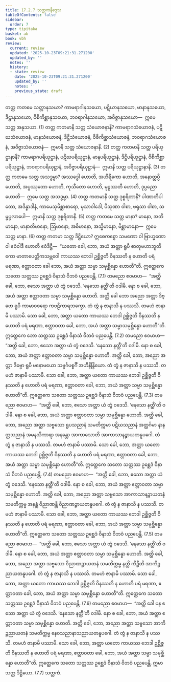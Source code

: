 ```yaml
---
title: 17.2.7 သတ္တကနိဒ္ဒေသ
tableOfContents: false
sidebar:
  order: 7
type: tipitaka
basket: ab
book: vbh
review:
  current: review
  updated: '2025-10-23T09:21:31.271200'
  updated_by: ''
  notes: ''
  history:
  - state: review
    date: '2025-10-23T09:21:31.271200'
    updated_by: ''
    notes: ''
    previous_state: draft
---
```



<ReviewStatus review={frontmatter.review} showDetails={true} />

<HypothesisAnnotation frontmatter={frontmatter} />

<DynamicBreadcrumb />

<Division number="949" book="vbh" e="ch" v="30" p="397">

<Paragraph number="2877" book="vbh">
တတ္ထ ကတမေ သတ္တာနုသယာ? ကာမရာဂါနုသယော, ပဋိဃာနုသယော, မာနာနုသယော, ဒိဋ္ဌာနုသယော, ဝိစိကိစ္ဆာနုသယော, ဘဝရာဂါနုသယော, အဝိဇ္ဇာနုသယော—  ဣမေ သတ္တ အနုသယာ. (1)
</Paragraph>

<Paragraph number="2878" book="vbh">
တတ္ထ ကတမာနိ သတ္တ သံယောဇနာနိ? ကာမရာဂသံယောဇနံ, ပဋိဃသံယောဇနံ, မာနသံယောဇနံ, ဒိဋ္ဌိသံယောဇနံ, ဝိစိကိစ္ဆာသံယောဇနံ, ဘဝရာဂသံယောဇနံ, အဝိဇ္ဇာသံယောဇနံ—  ဣမာနိ သတ္တ သံယောဇနာနိ. (2)
</Paragraph>

<Paragraph number="2879" book="vbh">
တတ္ထ ကတမာနိ သတ္တ ပရိယုဋ္ဌာနာနိ? ကာမရာဂပရိယုဋ္ဌာနံ, ပဋိဃပရိယုဋ္ဌာနံ, မာနပရိယုဋ္ဌာနံ, ဒိဋ္ဌိပရိယုဋ္ဌာနံ, ဝိစိကိစ္ဆာပရိယုဋ္ဌာနံ, ဘဝရာဂပရိယုဋ္ဌာနံ, အဝိဇ္ဇာပရိယုဋ္ဌာနံ—  ဣမာနိ သတ္တ ပရိယုဋ္ဌာနာနိ. (3)
</Paragraph>

</Division>
<Division number="950" book="vbh" e="ch" v="30" p="397">

<Paragraph number="2880" book="vbh">
တတ္ထ ကတမေ သတ္တ အသဒ္ဓမ္မာ? အဿဒ္ဓေါ ဟောတိ, အဟိရိကော ဟောတိ, အနောတ္တပ္ပီ ဟောတိ, အပ္ပဿုတော ဟောတိ, ကုသီတော ဟောတိ, မုဋ္ဌဿတီ ဟောတိ, ဒုပ္ပညော ဟောတိ—  ဣမေ သတ္တ အသဒ္ဓမ္မာ. (4)
</Paragraph>

<Paragraph number="2881" book="vbh">
တတ္ထ ကတမာနိ သတ္တ ဒုစ္စရိတာနိ? ပါဏာတိပါတော, အဒိန္နာဒါနံ, ကာမေသုမိစ္ဆာစာရော, မုသာဝါဒေါ, ပိသုဏာ ဝါစာ, ဖရုသာ ဝါစာ, သမ္ဖပ္ပလာပေါ—  ဣမာနိ သတ္တ ဒုစ္စရိတာနိ. (5)
</Paragraph>

<Paragraph number="2882" book="vbh">
တတ္ထ ကတမေ သတ္တ မာနာ? မာနော, အတိမာနော, မာနာတိမာနော, ဩမာနော, အဓိမာနော, အသ္မိမာနော, မိစ္ဆာမာနော—  ဣမေ သတ္တ မာနာ. (6)
</Paragraph>

</Division>
<Division number="951" book="vbh" e="ch" v="30" p="397">

<Paragraph number="2883" book="vbh">
တတ္ထ ကတမာ သတ္တ ဒိဋ္ဌိယော? ဣဓေကစ္စော သမဏော ဝါ ဗြာဟ္မဏော ဝါ ဧဝံဝါဒီ ဟောတိ ဧဝံဒိဋ္ဌီ—  “ယတော ခေါ, ဘော, အယံ အတ္တာ ရူပီ စာတုမဟာဘူတိကော မာတာပေတ္တိကသမ္ဘဝေါ ကာယဿ ဘေဒါ ဥစ္ဆိဇ္ဇတိ ဝိနဿတိ န ဟောတိ ပရံ မရဏာ, ဧတ္တာဝတာ ခေါ ဘော, အယံ အတ္တာ သမ္မာ သမုစ္ဆိန္နော ဟောတီ”တိ. ဣတ္ထေကေ သတော သတ္တဿ ဥစ္ဆေဒံ ဝိနာသံ ဝိဘဝံ ပညပေန္တိ. (7.1)
</Paragraph>

<Paragraph number="2884" book="vbh">
တမညော ဧဝမာဟ—  “အတ္ထိ ခေါ, ဘော, ဧသော အတ္တာ ယံ တွံ ဝဒေသိ. ‘နေသော နတ္ထီ’တိ ဝဒါမိ. နော စ ခေါ, ဘော, အယံ အတ္တာ ဧတ္တာဝတာ သမ္မာ သမုစ္ဆိန္နော ဟောတိ. အတ္ထိ ခေါ ဘော အညော အတ္တာ ဒိဗ္ဗော ရူပီ ကာမာဝစရော ကဗဠီကာရဘက္ခော. တံ တွံ န ဇာနာသိ န ပဿသိ. တမဟံ ဇာနာမိ ပဿာမိ. သော ခေါ, ဘော, အတ္တာ ယတော ကာယဿ ဘေဒါ ဥစ္ဆိဇ္ဇတိ ဝိနဿတိ န ဟောတိ ပရံ မရဏာ, ဧတ္တာဝတာ ခေါ, ဘော, အယံ အတ္တာ သမ္မာသမုစ္ဆိန္နော ဟောတီ”တိ. ဣတ္ထေကေ ဘော သတ္တဿ ဥစ္ဆေဒံ ဝိနာသံ ဝိဘဝံ ပညပေန္တိ. (7.2)
</Paragraph>

<Paragraph number="2885" book="vbh">
တမညော ဧဝမာဟ—  “အတ္ထိ ခေါ, ဘော, ဧသော အတ္တာ ယံ တွံ ဝဒေသိ. ‘နေသော နတ္ထီ’တိ ဝဒါမိ. နော စ ခေါ, ဘော, အယံ အတ္တာ ဧတ္တာဝတာ သမ္မာ သမုစ္ဆိန္နော ဟောတိ. အတ္ထိ ခေါ, ဘော, အညော အတ္တာ ဒိဗ္ဗော ရူပီ မနောမယော သဗ္ဗင်္ဂပစ္စင်္ဂီ အဟီနိန္ဒြိယော. တံ တွံ န ဇာနာသိ န ပဿသိ. တမဟံ ဇာနာမိ ပဿာမိ. သော ခေါ, ဘော, အတ္တာ ယတော ကာယဿ ဘေဒါ ဥစ္ဆိဇ္ဇတိ ဝိနဿတိ န ဟောတိ ပရံ မရဏာ, ဧတ္တာဝတာ ခေါ, ဘော, အယံ အတ္တာ သမ္မာ သမုစ္ဆိန္နော ဟောတီ”တိ. ဣတ္ထေကေ သတော သတ္တဿ ဥစ္ဆေဒံ ဝိနာသံ ဝိဘဝံ ပညပေန္တိ. (7.3)
</Paragraph>

<Paragraph number="2886" book="vbh">
တမညော ဧဝမာဟ—  “အတ္ထိ ခေါ, ဘော, ဧသော အတ္တာ ယံ တွံ ဝဒေသိ. ‘နေသော နတ္ထီ’တိ ဝဒါမိ. နော စ ခေါ, ဘော, အယံ အတ္တာ ဧတ္တာဝတာ သမ္မာ သမုစ္ဆိန္နော ဟောတိ. အတ္ထိ ခေါ, ဘော, အညော အတ္တာ သဗ္ဗသော ရူပသညာနံ သမတိက္ကမာ ပဋိဃသညာနံ အတ္ထင်္ဂမာ နာနတ္တသညာနံ အမနသိကာရာ အနန္တော အာကာသောတိ အာကာသာနဉ္စာယတနူပဂေါ. တံ တွံ န ဇာနာသိ န ပဿသိ. တမဟံ ဇာနာမိ ပဿာမိ. သော ခေါ, ဘော, အတ္တာ ယတော ကာယဿ ဘေဒါ ဥစ္ဆိဇ္ဇတိ ဝိနဿတိ န ဟောတိ ပရံ မရဏာ, ဧတ္တာဝတာ ခေါ, ဘော, အယံ အတ္တာ သမ္မာ သမုစ္ဆိန္နော ဟောတီ”တိ. ဣတ္ထေကေ သတော သတ္တဿ ဥစ္ဆေဒံ ဝိနာသံ ဝိဘဝံ ပညပေန္တိ. (7.4)
</Paragraph>

<Paragraph number="2887" book="vbh">
တမညော ဧဝမာဟ—  “အတ္ထိ ခေါ, ဘော, ဧသော အတ္တာ ယံ တွံ ဝဒေသိ. ‘နေသော နတ္ထီ’တိ ဝဒါမိ. နော စ ခေါ, ဘော, အယံ အတ္တာ ဧတ္တာဝတာ သမ္မာ သမုစ္ဆိန္နော ဟောတိ. အတ္ထိ ခေါ, ဘော, အညော အတ္တာ သဗ္ဗသော အာကာသာနဉ္စာယတနံ သမတိက္ကမ္မ အနန္တံ ဝိညာဏန္တိ ဝိညာဏဉ္စာယတနူပဂေါ. တံ တွံ န ဇာနာသိ န ပဿသိ. တမဟံ ဇာနာမိ ပဿာမိ. သော ခေါ, ဘော, အတ္တာ ယတော ကာယဿ ဘေဒါ ဥစ္ဆိဇ္ဇတိ ဝိနဿတိ န ဟောတိ ပရံ မရဏာ, ဧတ္တာဝတာ ခေါ, ဘော, အယံ အတ္တာ သမ္မာ သမုစ္ဆိန္နော ဟောတီ”တိ. ဣတ္ထေကေ သတော သတ္တဿ ဥစ္ဆေဒံ ဝိနာသံ ဝိဘဝံ ပညပေန္တိ. (7.5)
</Paragraph>

<Paragraph number="2888" book="vbh">
တမညော ဧဝမာဟ—  “အတ္ထိ ခေါ, ဘော, ဧသော အတ္တာ ယံ တွံ ဝဒေသိ. ‘နေသော နတ္ထီ’တိ ဝဒါမိ. နော စ ခေါ, ဘော, အယံ အတ္တာ ဧတ္တာဝတာ သမ္မာ သမုစ္ဆိန္နော ဟောတိ. အတ္ထိ ခေါ, ဘော, အညော အတ္တာ သဗ္ဗသော ဝိညာဏဉ္စာယတနံ သမတိက္ကမ္မ နတ္ထိ ကိဉ္စီတိ အာကိဉ္စညာယတနူပဂေါ. တံ တွံ န ဇာနာသိ န ပဿသိ. တမဟံ ဇာနာမိ ပဿာမိ. သော ခေါ, ဘော, အတ္တာ ယတော ကာယဿ ဘေဒါ ဥစ္ဆိဇ္ဇတိ ဝိနဿတိ န ဟောတိ ပရံ မရဏာ, ဧတ္တာဝတာ ခေါ, ဘော, အယံ အတ္တာ သမ္မာ သမုစ္ဆိန္နော ဟောတီ”တိ. ဣတ္ထေကေ သတော သတ္တဿ ဥစ္ဆေဒံ ဝိနာသံ ဝိဘဝံ ပညပေန္တိ. (7.6)
</Paragraph>

<Paragraph number="2889" book="vbh">
တမညော ဧဝမာဟ—  “အတ္ထိ ခေါ ပန ဧသော အတ္တာ ယံ တွံ ဝဒေသိ. ‘နေသော နတ္ထီ’တိ ဝဒါမိ. နော စ ခေါ, ဘော, အယံ အတ္တာ ဧတ္တာဝတာ သမ္မာ သမုစ္ဆိန္နော ဟောတိ. အတ္ထိ ခေါ, ဘော, အညော အတ္တာ သဗ္ဗသော အာကိဉ္စညာယတနံ သမတိက္ကမ္မ နေဝသညာနာသညာယတနူပဂေါ. တံ တွံ န ဇာနာသိ န ပဿသိ. တမဟံ ဇာနာမိ ပဿာမိ. သော ခေါ, ဘော, အတ္တာ ယတော ကာယဿ ဘေဒါ ဥစ္ဆိဇ္ဇတိ ဝိနဿတိ န ဟောတိ ပရံ မရဏာ, ဧတ္တာဝတာ ခေါ, ဘော, အယံ အတ္တာ သမ္မာ သမုစ္ဆိန္နော ဟောတီ”တိ. ဣတ္ထေကေ သတော သတ္တဿ ဥစ္ဆေဒံ ဝိနာသံ ဝိဘဝံ ပညပေန္တိ. ဣမာ သတ္တ ဒိဋ္ဌိယော. (7.7)

</Paragraph>
</Division>

<Paragraph number="2890" type="center" book="vbh">
သတ္တကံ.
</Paragraph>